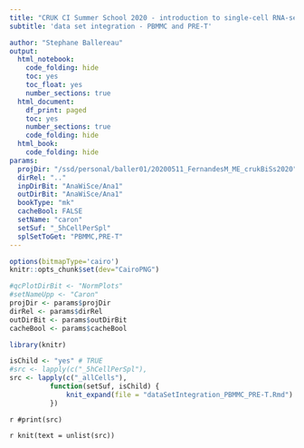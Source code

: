 ```yaml
---
title: "CRUK CI Summer School 2020 - introduction to single-cell RNA-seq analysis"
subtitle: 'data set integration - PBMMC and PRE-T'

author: "Stephane Ballereau"
output:
  html_notebook:
    code_folding: hide
    toc: yes
    toc_float: yes
    number_sections: true
  html_document:
    df_print: paged
    toc: yes
    number_sections: true
    code_folding: hide
  html_book:
    code_folding: hide
params:
  projDir: "/ssd/personal/baller01/20200511_FernandesM_ME_crukBiSs2020"
  dirRel: ".."
  inpDirBit: "AnaWiSce/Ana1"
  outDirBit: "AnaWiSce/Ana1"
  bookType: "mk"
  cacheBool: FALSE
  setName: "caron"
  setSuf: "_5hCellPerSpl"
  splSetToGet: "PBMMC,PRE-T"
---
```


```r
options(bitmapType='cairo')
knitr::opts_chunk$set(dev="CairoPNG")
```

```r
#qcPlotDirBit <- "NormPlots"
#setNameUpp <- "Caron"
projDir <- params$projDir
dirRel <- params$dirRel
outDirBit <- params$outDirBit
cacheBool <- params$cacheBool
```

```r
library(knitr)
```

```r
isChild <- "yes" # TRUE
#src <- lapply(c("_5hCellPerSpl"),
src <- lapply(c("_allCells"),
	      function(setSuf, isChild) {
		      knit_expand(file = "dataSetIntegration_PBMMC_PRE-T.Rmd")
	      })
```

`r #print(src)`

`r knit(text = unlist(src))`

